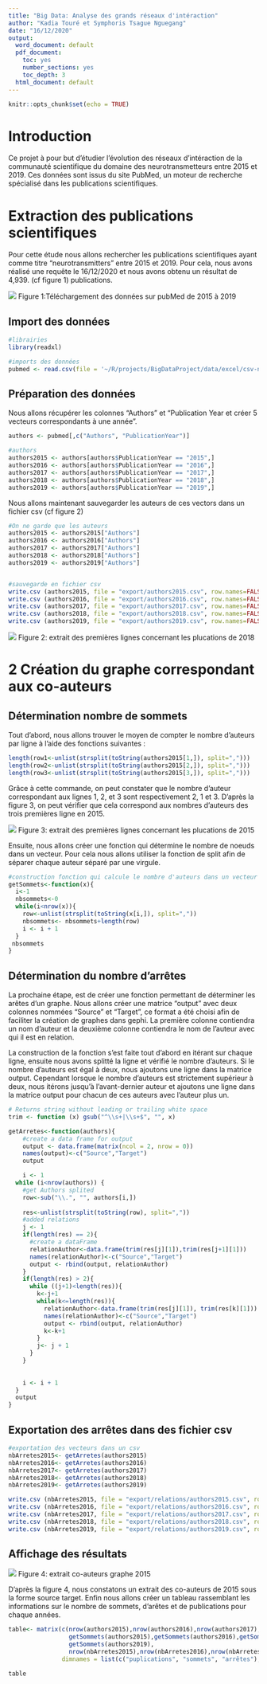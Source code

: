 ```yaml
---
title: "Big Data: Analyse des grands réseaux d'intéraction"
author: "Kadia Touré et Symphoris Tsague Nguegang"
date: "16/12/2020"
output:
  word_document: default
  pdf_document: 
    toc: yes
    number_sections: yes
    toc_depth: 3
  html_document: default
---
```


```r
knitr::opts_chunk$set(echo = TRUE)
```

# Introduction

Ce projet à pour but d'étudier l'évolution des réseaux d'intéraction de la communauté scientifique du domaine des neurotransmetteurs entre 2015 et 2019. Ces données sont issus du site PubMed, un moteur de recherche spécialisé dans les publications scientifiques.


# Extraction des publications scientifiques

Pour cette étude nous allons rechercher les publications scientifiques ayant comme titre "neurotransmitters" entre 2015 et 2019. Pour cela, nous avons réalisé une requête le 16/12/2020 et nous avons obtenu un résultat de 4,939. (cf figure 1) publications.

![](img/extraction-pubmed.PNG)
Figure 1:Téléchargement des données sur pubMed de 2015 à 2019

## Import des données

```r
#librairies
library(readxl) 
```

```r
#imports des données
pubmed <- read.csv(file = '~/R/projects/BigDataProject/data/excel/csv-neurotrans-set-2.csv')
```

## Préparation des données

Nous allons récupérer les colonnes "Authors" et "Publication Year et créer 5 vecteurs correspondants à une année".

```r
authors <- pubmed[,c("Authors", "PublicationYear")]

#authors
authors2015 <- authors[authors$PublicationYear == "2015",]
authors2016 <- authors[authors$PublicationYear == "2016",]
authors2017 <- authors[authors$PublicationYear == "2017",]
authors2018 <- authors[authors$PublicationYear == "2018",]
authors2019 <- authors[authors$PublicationYear == "2019",]

```

Nous allons maintenant sauvegarder les auteurs de ces vectors dans un fichier csv (cf figure 2) 

```r

#On ne garde que les auteurs
authors2015 <- authors2015["Authors"]
authors2016 <- authors2016["Authors"]
authors2017 <- authors2017["Authors"]
authors2018 <- authors2018["Authors"]
authors2019 <- authors2019["Authors"]


#sauvegarde en fichier csv
write.csv (authors2015, file = "export/authors2015.csv", row.names=FALSE)
write.csv (authors2016, file = "export/authors2016.csv", row.names=FALSE)
write.csv (authors2017, file = "export/authors2017.csv", row.names=FALSE)
write.csv (authors2018, file = "export/authors2018.csv", row.names=FALSE)
write.csv (authors2019, file = "export/authors2019.csv", row.names=FALSE)
```


![](img/sauvegarde-files.PNG)
Figure 2: extrait des premières lignes concernant les plucations de 2018


# 2 Création du graphe correspondant aux co-auteurs

## Détermination nombre de sommets

Tout d'abord, nous allons trouver le moyen de compter le nombre d'auteurs par ligne à l'aide des fonctions suivantes :

```r

length(row1<-unlist(strsplit(toString(authors2015[1,]), split=",")))
length(row2<-unlist(strsplit(toString(authors2015[2,]), split=",")))
length(row3<-unlist(strsplit(toString(authors2015[3,]), split=",")))


```

Grâce à cette commande, on peut constater que le nombre d'auteur correspondant aux lignes 1, 2, et 3 sont respectivement 2, 1 et 3. D'après la figure 3, on peut vérifier que cela correspond aux nombres d'auteurs des trois premières ligne en 2015.

![](img/authors2015.PNG)
Figure 3: extrait des premières lignes concernant les plucations de 2015


Ensuite, nous allons créer une fonction qui détermine le nombre de noeuds dans un vecteur. Pour cela nous allons 
utiliser la fonction de split afin de séparer chaque auteur séparé par une virgule.
```r
#construction fonction qui calcule le nombre d'auteurs dans un vecteur
getSommets<-function(x){
  i<-1
  nbsommets<-0
  while(i<nrow(x)){
    row<-unlist(strsplit(toString(x[i,]), split=","))
    nbsommets<- nbsommets+length(row)
    i <- i + 1
  }
 nbsommets
}
```

## Détermination du nombre d'arrêtes
La prochaine étape, est de créer une fonction permettant de déterminer les arêtes d'un graphe. Nous allons créer une matrice "output" avec deux colonnes nommées "Source" et "Target", ce format a été choisi afin de faciliter la création de graphes dans gephi. La première colonne contiendra un nom d'auteur et la deuxième colonne contiendra le nom de l'auteur avec qui il est en relation.

La construction de la fonction s'est faite tout d'abord en itérant sur chaque ligne, ensuite nous avons splitté la ligne et vérifié le nombre d'auteurs. Si le nombre d'auteurs est égal à deux, nous ajoutons une ligne dans la matrice output. Cependant lorsque le nombre d'auteurs est strictement supérieur à deux, nous itérons jusqu'à l'avant-dernier auteur et ajoutons une ligne dans la matrice output pour chacun de ces auteurs avec l'auteur plus un.

```r
# Returns string without leading or trailing white space
trim <- function (x) gsub("^\\s+|\\s+$", "", x)

getArretes<-function(authors){
    #create a data frame for output
    output <- data.frame(matrix(ncol = 2, nrow = 0))
    names(output)<-c("Source","Target")
    output

    i <- 1
  while (i<nrow(authors)) {
    #get Authors splited 
    row<-sub("\\.", "", authors[i,])
  
    res<-unlist(strsplit(toString(row), split=","))
    #added relations 
    j <- 1
    if(length(res) == 2){
      #create a dataFrame
      relationAuthor<-data.frame(trim(res[j][1]),trim(res[j+1][1]))
      names(relationAuthor)<-c("Source","Target")
      output <- rbind(output, relationAuthor)
    }
    if(length(res) > 2){
      while ((j+1)<length(res)){
        k<-j+1
        while(k<=length(res)){
          relationAuthor<-data.frame(trim(res[j][1]), trim(res[k][1]))
          names(relationAuthor)<-c("Source","Target")
          output <- rbind(output, relationAuthor)
          k<-k+1
        }
        j<- j + 1
      }
    }
    
   
    i <- i + 1
  } 
  output
}

```

## Exportation des arrêtes dans des fichier csv

```r
#exportation des vecteurs dans un csv
nbArretes2015<- getArretes(authors2015)
nbArretes2016<- getArretes(authors2016)
nbArretes2017<- getArretes(authors2017)
nbArretes2018<- getArretes(authors2018)
nbArretes2019<- getArretes(authors2019)

write.csv (nbArretes2015, file = "export/relations/authors2015.csv", row.names=FALSE,quote=FALSE)
write.csv (nbArretes2016, file = "export/relations/authors2016.csv", row.names=FALSE, quote=FALSE)
write.csv (nbArretes2017, file = "export/relations/authors2017.csv", row.names=FALSE, quote=FALSE)
write.csv (nbArretes2018, file = "export/relations/authors2018.csv", row.names=FALSE, quote=FALSE)
write.csv (nbArretes2019, file = "export/relations/authors2019.csv", row.names=FALSE, quote=FALSE)
```

## Affichage des résultats

![](img/graphe2015.PNG)
Figure 4: extrait co-auteurs graphe 2015

D'après la figure 4, nous constatons un extrait des co-auteurs de 2015 sous la forme source target.
Enfin nous allons créer un tableau rassemblant les informations sur le nombre de sommets, d'arêtes et de publications pour chaque années.

```r
table<- matrix(c(nrow(authors2015),nrow(authors2016),nrow(authors2017),nrow(authors2018),nrow(authors2019),
                 getSommets(authors2015),getSommets(authors2016),getSommets(authors2017),getSommets(authors2018),
                 getSommets(authors2019),
                 nrow(nbArretes2015),nrow(nbArretes2016),nrow(nbArretes2017),nrow(nbArretes2018),nrow(nbArretes2019)), nrow = 3, ncol=5, byrow=TRUE,
               dimnames = list(c("puplications", "sommets", "arrêtes"), c("2015", "2016", "2017", "2018", "2019")))
```


```r
table
```

